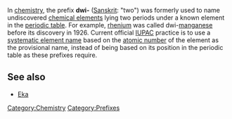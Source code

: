 In [[chemistry]], the prefix '''dwi-''' ([[Sanskrit]]: "two") was formerly used to name undiscovered [[chemical element]]s lying two periods under a known element in the [[periodic table]]. For example, [[rhenium]] was called dwi-[[manganese]] before its discovery in 1926.
Current official [[IUPAC]] practice is to use a [[systematic element name]] based on the [[atomic number]] of the element as the provisional name, instead of being based on its position in the periodic table as these prefixes require.

==See also==
*[[Eka]]

[[Category:Chemistry]]
[[Category:Prefixes]]
{{chem-stub}}